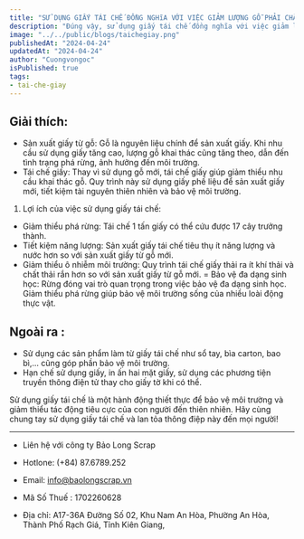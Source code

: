 ```yaml
---
title: "SỬ DỤNG GIẤY TÁI CHẾ ĐỒNG NGHĩA VỚI VIỆC GIẢM LƯỢNG GỖ PHẢI CHẶT HẠ ĐỂ SẢN XUẤT GIẤY"
description: "Đúng vậy, sử dụng giấy tái chế đồng nghĩa với việc giảm lượng gỗ phải chặt hạ."
image: "../../public/blogs/taichegiay.png"
publishedAt: "2024-04-24"
updatedAt: "2024-04-24"
author: "Cuongvongoc"
isPublished: true
tags:
- tai-che-giay
---
```



## Giải thích:

- Sản xuất giấy từ gỗ: Gỗ là nguyên liệu chính để sản xuất giấy. Khi nhu cầu sử dụng giấy tăng cao, lượng gỗ khai thác cũng tăng theo, dẫn đến tình trạng phá rừng, ảnh hưởng đến môi trường.
- Tái chế giấy: Thay vì sử dụng gỗ mới, tái chế giấy giúp giảm thiểu nhu cầu khai thác gỗ. Quy trình này sử dụng giấy phế liệu để sản xuất giấy mới, tiết kiệm tài nguyên thiên nhiên và bảo vệ môi trường.

1. Lợi ích của việc sử dụng giấy tái chế:

- Giảm thiểu phá rừng: Tái chế 1 tấn giấy có thể cứu được 17 cây trưởng thành.
- Tiết kiệm năng lượng: Sản xuất giấy tái chế tiêu thụ ít năng lượng và nước hơn so với sản xuất giấy từ gỗ mới.
- Giảm thiểu ô nhiễm môi trường: Quy trình tái chế giấy thải ra ít khí thải và chất thải rắn hơn so với sản xuất giấy từ gỗ mới.
= Bảo vệ đa dạng sinh học: Rừng đóng vai trò quan trọng trong việc bảo vệ đa dạng sinh học. Giảm thiểu phá rừng giúp bảo vệ môi trường sống của nhiều loài động thực vật.

## Ngoài ra :
- Sử dụng các sản phẩm làm từ giấy tái chế như sổ tay, bìa carton, bao bì,... cũng góp phần bảo vệ môi trường.
- Hạn chế sử dụng giấy, in ấn hai mặt giấy, sử dụng các phương tiện truyền thông điện tử thay cho giấy tờ khi có thể.

Sử dụng giấy tái chế là một hành động thiết thực để bảo vệ môi trường và giảm thiểu tác động tiêu cực của con người đến thiên nhiên. Hãy cùng chung tay sử dụng giấy tái chế và lan tỏa thông điệp này đến mọi người!

---

- Liên hệ với công ty Bảo Long Scrap

- Hotlone: (+84) 87.6789.252

- Email: info@baolongscrap.vn

- Mã Số Thuế : 1702260628

- Địa chỉ: A17-36A Đường Số 02, Khu Nam An Hòa, Phường An Hòa, Thành Phố Rạch Giá, Tỉnh Kiên Giang,